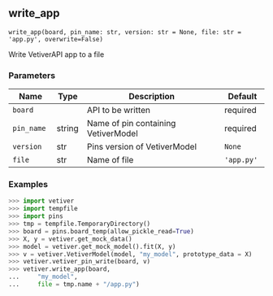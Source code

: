 ## write_app { #write_app }

`write_app(board, pin_name: str, version: str = None, file: str = 'app.py', overwrite=False)`

Write VetiverAPI app to a file

### Parameters

| Name       | Type   | Description                         | Default    |
|------------|--------|-------------------------------------|------------|
| `board`    |        | API to be written                   | required   |
| `pin_name` | string | Name of pin containing VetiverModel | required   |
| `version`  | str    | Pins version of VetiverModel        | `None`     |
| `file`     | str    | Name of file                        | `'app.py'` |

### Examples

```python
>>> import vetiver
>>> import tempfile
>>> import pins
>>> tmp = tempfile.TemporaryDirectory()
>>> board = pins.board_temp(allow_pickle_read=True)
>>> X, y = vetiver.get_mock_data()
>>> model = vetiver.get_mock_model().fit(X, y)
>>> v = vetiver.VetiverModel(model, "my_model", prototype_data = X)
>>> vetiver.vetiver_pin_write(board, v)
>>> vetiver.write_app(board,
...     "my_model",
...     file = tmp.name + "/app.py")
```